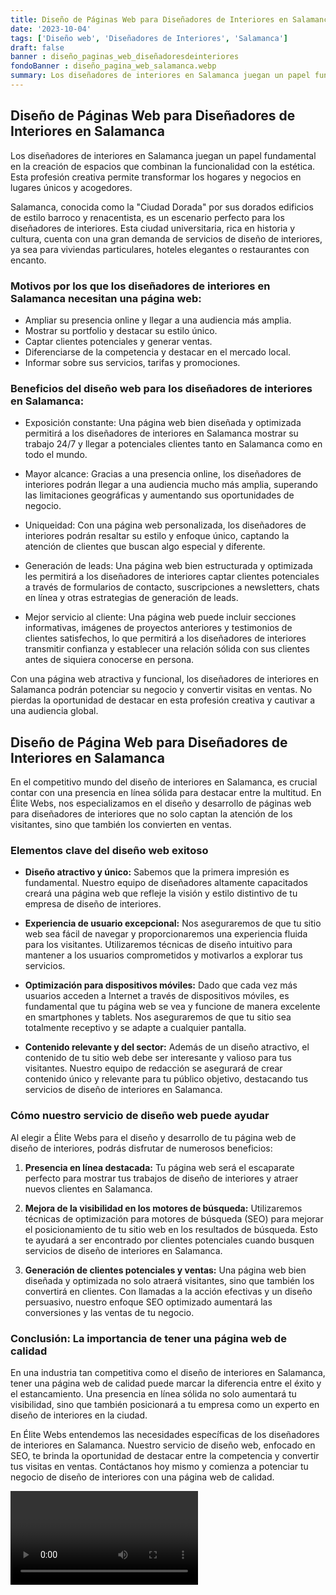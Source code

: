 ```yaml
---
title: Diseño de Páginas Web para Diseñadores de Interiores en Salamanca
date: '2023-10-04'
tags: ['Diseño web', 'Diseñadores de Interiores', 'Salamanca']
draft: false
banner : diseño_paginas_web_diseñadoresdeinteriores
fondoBanner : diseño_pagina_web_salamanca.webp
summary: Los diseñadores de interiores en Salamanca juegan un papel fundamental en la creación de espacios que combinan la funcionalidad con la estética. Esta profesión creativa permite transformar los hogares y negocios en lugares únicos y acogedores.
---
```


## Diseño de Páginas Web para Diseñadores de Interiores en Salamanca

Los diseñadores de interiores en Salamanca juegan un papel fundamental en la creación de espacios que combinan la funcionalidad con la estética. Esta profesión creativa permite transformar los hogares y negocios en lugares únicos y acogedores.

Salamanca, conocida como la "Ciudad Dorada" por sus dorados edificios de estilo barroco y renacentista, es un escenario perfecto para los diseñadores de interiores. Esta ciudad universitaria, rica en historia y cultura, cuenta con una gran demanda de servicios de diseño de interiores, ya sea para viviendas particulares, hoteles elegantes o restaurantes con encanto.

### Motivos por los que los diseñadores de interiores en Salamanca necesitan una página web:

- Ampliar su presencia online y llegar a una audiencia más amplia.
- Mostrar su portfolio y destacar su estilo único.
- Captar clientes potenciales y generar ventas.
- Diferenciarse de la competencia y destacar en el mercado local.
- Informar sobre sus servicios, tarifas y promociones.

### Beneficios del diseño web para los diseñadores de interiores en Salamanca:

- Exposición constante: Una página web bien diseñada y optimizada permitirá a los diseñadores de interiores en Salamanca mostrar su trabajo 24/7 y llegar a potenciales clientes tanto en Salamanca como en todo el mundo.

- Mayor alcance: Gracias a una presencia online, los diseñadores de interiores podrán llegar a una audiencia mucho más amplia, superando las limitaciones geográficas y aumentando sus oportunidades de negocio.

- Uniqueidad: Con una página web personalizada, los diseñadores de interiores podrán resaltar su estilo y enfoque único, captando la atención de clientes que buscan algo especial y diferente.

- Generación de leads: Una página web bien estructurada y optimizada les permitirá a los diseñadores de interiores captar clientes potenciales a través de formularios de contacto, suscripciones a newsletters, chats en línea y otras estrategias de generación de leads.

- Mejor servicio al cliente: Una página web puede incluir secciones informativas, imágenes de proyectos anteriores y testimonios de clientes satisfechos, lo que permitirá a los diseñadores de interiores transmitir confianza y establecer una relación sólida con sus clientes antes de siquiera conocerse en persona.

Con una página web atractiva y funcional, los diseñadores de interiores en Salamanca podrán potenciar su negocio y convertir visitas en ventas. No pierdas la oportunidad de destacar en esta profesión creativa y cautivar a una audiencia global.

<GifSeo />

<Cta />

## Diseño de Página Web para Diseñadores de Interiores en Salamanca

En el competitivo mundo del diseño de interiores en Salamanca, es crucial contar con una presencia en línea sólida para destacar entre la multitud. En Élite Webs, nos especializamos en el diseño y desarrollo de páginas web para diseñadores de interiores que no solo captan la atención de los visitantes, sino que también los convierten en ventas.

### Elementos clave del diseño web exitoso

- **Diseño atractivo y único:** Sabemos que la primera impresión es fundamental. Nuestro equipo de diseñadores altamente capacitados creará una página web que refleje la visión y estilo distintivo de tu empresa de diseño de interiores.

- **Experiencia de usuario excepcional:** Nos aseguraremos de que tu sitio web sea fácil de navegar y proporcionaremos una experiencia fluida para los visitantes. Utilizaremos técnicas de diseño intuitivo para mantener a los usuarios comprometidos y motivarlos a explorar tus servicios.

- **Optimización para dispositivos móviles:** Dado que cada vez más usuarios acceden a Internet a través de dispositivos móviles, es fundamental que tu página web se vea y funcione de manera excelente en smartphones y tablets. Nos aseguraremos de que tu sitio sea totalmente receptivo y se adapte a cualquier pantalla.

- **Contenido relevante y del sector:** Además de un diseño atractivo, el contenido de tu sitio web debe ser interesante y valioso para tus visitantes. Nuestro equipo de redacción se asegurará de crear contenido único y relevante para tu público objetivo, destacando tus servicios de diseño de interiores en Salamanca.

### Cómo nuestro servicio de diseño web puede ayudar

Al elegir a Élite Webs para el diseño y desarrollo de tu página web de diseño de interiores, podrás disfrutar de numerosos beneficios:

1. **Presencia en línea destacada:** Tu página web será el escaparate perfecto para mostrar tus trabajos de diseño de interiores y atraer nuevos clientes en Salamanca.

2. **Mejora de la visibilidad en los motores de búsqueda:** Utilizaremos técnicas de optimización para motores de búsqueda (SEO) para mejorar el posicionamiento de tu sitio web en los resultados de búsqueda. Esto te ayudará a ser encontrado por clientes potenciales cuando busquen servicios de diseño de interiores en Salamanca.

3. **Generación de clientes potenciales y ventas:** Una página web bien diseñada y optimizada no solo atraerá visitantes, sino que también los convertirá en clientes. Con llamadas a la acción efectivas y un diseño persuasivo, nuestro enfoque SEO optimizado aumentará las conversiones y las ventas de tu negocio.

### Conclusión: La importancia de tener una página web de calidad

En una industria tan competitiva como el diseño de interiores en Salamanca, tener una página web de calidad puede marcar la diferencia entre el éxito y el estancamiento. Una presencia en línea sólida no solo aumentará tu visibilidad, sino que también posicionará a tu empresa como un experto en diseño de interiores en la ciudad.

En Élite Webs entendemos las necesidades específicas de los diseñadores de interiores en Salamanca. Nuestro servicio de diseño web, enfocado en SEO, te brinda la oportunidad de destacar entre la competencia y convertir tus visitas en ventas. Contáctanos hoy mismo y comienza a potenciar tu negocio de diseño de interiores con una página web de calidad.

<Video />

<CtaBot job='Diseñadores de Interiores' city='Salamanca'/>

<Gmaps query='Salamanca+españa+maps' />